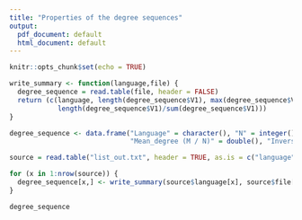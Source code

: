 ```yaml
---
title: "Properties of the degree sequences"
output:
  pdf_document: default
  html_document: default
---
```


```r
knitr::opts_chunk$set(echo = TRUE)
```


```r

write_summary <- function(language,file) {
  degree_sequence = read.table(file, header = FALSE)
  return (c(language, length(degree_sequence$V1), max(degree_sequence$V1), sum(degree_sequence$V1)/length(degree_sequence$V1),
            length(degree_sequence$V1)/sum(degree_sequence$V1)))
}

degree_sequence <- data.frame("Language" = character(), "N" = integer(), "Max_degree" = double(),
                              "Mean_degree (M / N)" = double(), "Inverse_mean_degree (N / M)" = double())

source = read.table("list_out.txt", header = TRUE, as.is = c("language","file"))

for (x in 1:nrow(source)) {
  degree_sequence[x,] <- write_summary(source$language[x], source$file[x])
}

degree_sequence
```

